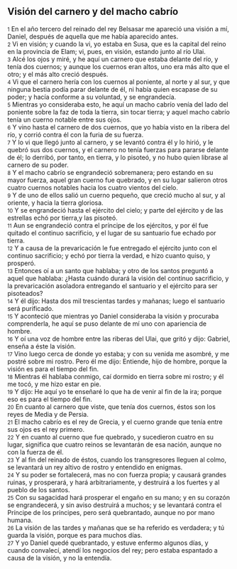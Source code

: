 == Visión del carnero y del macho cabrío ==

{{anchor|1}} <small>1</small> En el año tercero del reinado del rey Belsasar me apareció una visión a mí, Daniel, después de aquella que me había aparecido antes.<br>
{{anchor|2}} <small>2</small> Vi en visión; y cuando la vi, yo estaba en Susa, que es la capital del reino en la provincia de Elam; vi, pues, en visión, estando junto al río Ulai.<br>
{{anchor|3}} <small>3</small> Alcé los ojos y miré, y he aquí un carnero que estaba delante del río, y tenía dos cuernos; y aunque los cuernos eran altos, uno era más alto que el otro; y el más alto creció después.<br>
{{anchor|4}} <small>4</small> Vi que el carnero hería con los cuernos al poniente, al norte y al sur, y que ninguna bestia podía parar delante de él, ni había quien escapase de su poder; y hacía conforme a su voluntad, y se engrandecía.<br>
{{anchor|5}} <small>5</small> Mientras yo consideraba esto, he aquí un macho cabrío venía del lado del poniente sobre la faz de toda la tierra, sin tocar tierra; y aquel macho cabrío tenía un cuerno notable entre sus ojos.<br>
{{anchor|6}} <small>6</small> Y vino hasta el carnero de dos cuernos, que yo había visto en la ribera del río, y corrió contra él con la furia de su fuerza.<br>
{{anchor|7}} <small>7</small> Y lo vi que llegó junto al carnero, y se levantó contra él y lo hirió, y le quebró sus dos cuernos, y el carnero no tenía fuerzas para pararse delante de él; lo derribó, por tanto, en tierra, y lo pisoteó, y no hubo quien librase al carnero de su poder.<br>
{{anchor|8}} <small>8</small> Y el macho cabrío se engrandeció sobremanera; pero estando en su mayor fuerza, aquel gran cuerno fue quebrado, y en su lugar salieron otros cuatro cuernos notables hacia los cuatro vientos del cielo.<br>
{{anchor|9}} <small>9</small> Y de uno de ellos salió un cuerno pequeño, que creció mucho al sur, y al oriente, y hacia la tierra gloriosa.<br>
{{anchor|10}} <small>10</small> Y se engrandeció hasta el ejército del cielo; y parte del ejército y de las estrellas echó por tierra,y las pisoteó.<br>
{{anchor|11}} <small>11</small> Aun se engrandeció contra el príncipe de los ejércitos, y por él fue quitado el continuo sacrificio, y el lugar de su santuario fue echado por tierra.<br>
{{anchor|12}} <small>12</small> Y a causa de la prevaricación le fue entregado el ejército junto con el continuo sacrificio; y echó por tierra la verdad, e hizo cuanto quiso, y prosperó.<br>
{{anchor|13}} <small>13</small> Entonces oí a un santo que hablaba; y otro de los santos preguntó a aquel que hablaba: ¿Hasta cuándo durará la visión del continuo sacrificio, y la prevaricación asoladora entregando el santuario y el ejército para ser pisoteados?<br>
{{anchor|14}} <small>14</small> Y él dijo: Hasta dos mil trescientas tardes y mañanas; luego el santuario será purificado.<br>
{{anchor|15}} <small>15</small> Y aconteció que mientras yo Daniel consideraba la visión y procuraba comprenderla, he aquí se puso delante de mí uno con apariencia de hombre.<br>
{{anchor|16}} <small>16</small> Y oí una voz de hombre entre las riberas del Ulai, que gritó y dijo: Gabriel, enseña a éste la visión.<br>
{{anchor|17}} <small>17</small> Vino luego cerca de donde yo estaba; y con su venida me asombré, y me postré sobre mi rostro. Pero él me dijo: Entiende, hijo de hombre, porque la visión es para el tiempo del fin.<br>
{{anchor|18}} <small>18</small> Mientras él hablaba conmigo, caí dormido en tierra sobre mi rostro; y él me tocó, y me hizo estar en pie.<br>
{{anchor|19}} <small>19</small> Y dijo: He aquí yo te enseñaré lo que ha de venir al fin de la ira; porque eso es para el tiempo del fin.<br>
{{anchor|20}} <small>20</small> En cuanto al carnero que viste, que tenía dos cuernos, éstos son los reyes de Media y de Persia.<br>
{{anchor|21}} <small>21</small> El macho cabrío es el rey de Grecia, y el cuerno grande que tenía entre sus ojos es el rey primero.<br>
{{anchor|22}} <small>22</small> Y en cuanto al cuerno que fue quebrado, y sucedieron cuatro en su lugar, significa que cuatro reinos se levantarán de esa nación, aunque no con la fuerza de él.<br>
{{anchor|23}} <small>23</small> Y al fin del reinado de éstos, cuando los transgresores lleguen al colmo, se levantará un rey altivo de rostro y entendido en enigmas.<br>
{{anchor|24}} <small>24</small> Y su poder se fortalecerá, mas no con fuerza propia; y causará grandes ruinas, y prosperará, y hará arbitrariamente, y destruirá a los fuertes y al pueblo de los santos.<br>
{{anchor|25}} <small>25</small> Con su sagacidad hará prosperar el engaño en su mano; y en su corazón se engrandecerá, y sin aviso destruirá a muchos; y se levantará contra el Príncipe de los príncipes, pero será quebrantado, aunque no por mano humana.<br>
{{anchor|26}} <small>26</small> La visión de las tardes y mañanas que se ha referido es verdadera; y tú guarda la visión, porque es para muchos días.<br>
{{anchor|27}} <small>27</small> Y yo Daniel quedé quebrantado, y estuve enfermo algunos días, y cuando convalecí, atendí los negocios del rey; pero estaba espantado a causa de la visión, y no la entendía.<br>
